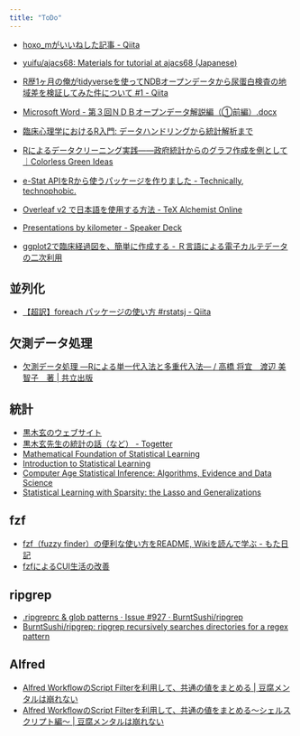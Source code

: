 ```yaml
---
title: "ToDo"
---
```




- [hoxo_mがいいねした記事 - Qiita](https://qiita.com/hoxo_m/like)
- [yuifu/ajacs68: Materials for tutorial at ajacs68 (Japanese)](https://github.com/yuifu/ajacs68)
- [R歴1ヶ月の俺がtidyverseを使ってNDBオープンデータから尿蛋白検査の地域差を検証してみた件について #1 - Qiita](https://qiita.com/renwood_aoba/items/977229fda4cbd8cfc02a)
- [Microsoft Word - 第３回ＮＤＢオープンデータ解説編（①前編）.docx](https://www.mhlw.go.jp/content/12400000/000346720.pdf)
- [臨床心理学におけるR入門: データハンドリングから統計解析まで](https://www.slideshare.net/YoshihikoKunisato/r-74207682)
- [Rによるデータクリーニング実践――政府統計からのグラフ作成を例として｜Colorless Green Ideas](http://id.fnshr.info/2018/04/23/r-data-cleaning-school/)
- [e-Stat APIをRから使うパッケージを作りました - Technically, technophobic.](https://notchained.hatenablog.com/entry/2015/11/01/084909)
- [Overleaf v2 で日本語を使用する方法 - TeX Alchemist Online](http://doratex.hatenablog.jp/entry/20180503/1525338512)

- [Presentations by kilometer - Speaker Deck](https://speakerdeck.com/kilometer)

- [ggplot2で臨床経過図を、簡単に作成する - Ｒ言語による電子カルテデータの二次利用](http://r-beginner.hatenadiary.jp/entry/2018/06/23/155503)

## 並列化

- [【超訳】foreach パッケージの使い方 #rstatsj - Qiita](https://qiita.com/hoxo_m/items/04903cbbe9d023f0ed6d)


## 欠測データ処理

- [欠測データ処理 ―Rによる単一代入法と多重代入法― / 高橋 将宜　渡辺 美智子　著 | 共立出版](https://www.kyoritsu-pub.co.jp/bookdetail/9784320112568)


## 統計

- [黒木玄のウェブサイト](https://genkuroki.github.io/)
- [黒木玄先生の統計の話（など） - Togetter](https://togetter.com/li/1213644)
- [Mathematical Foundation of Statistical Learning](http://watanabe-www.math.dis.titech.ac.jp/users/swatanab/joho05.pdf)
- [Introduction to Statistical Learning](http://www-bcf.usc.edu/~gareth/ISL/)
- [Computer Age Statistical Inference: Algorithms, Evidence and Data Science](https://web.stanford.edu/~hastie/CASI/)
- [Statistical Learning with Sparsity: the Lasso and Generalizations](https://web.stanford.edu/~hastie/StatLearnSparsity/)


## fzf

- [fzf（fuzzy finder）の便利な使い方をREADME, Wikiを読んで学ぶ - もた日記](https://wonderwall.hatenablog.com/entry/2017/10/06/063000)
- [fzfによるCUI生活の改善](https://blog.nijohando.jp/post/fzf-fish-vim/)

## ripgrep

- [.ripgreprc & glob patterns · Issue #927 · BurntSushi/ripgrep](https://github.com/BurntSushi/ripgrep/issues/927)
- [BurntSushi/ripgrep: ripgrep recursively searches directories for a regex pattern](https://github.com/BurntSushi/ripgrep)

## Alfred

- [Alfred WorkflowのScript Filterを利用して、共通の値をまとめる | 豆腐メンタルは崩れない](http://wbtmiu.herokuapp.com/2014/10/20/d99f603c029aa9fa19ff63582703265a/)
- [Alfred WorkflowのScript Filterを利用して、共通の値をまとめる〜シェルスクリプト編〜 | 豆腐メンタルは崩れない](https://wbtmiu.herokuapp.com/2014/10/22/5df13745be5c1915929f73c079a5ba81/)
